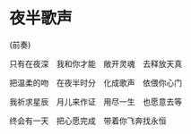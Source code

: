 # 夜半歌声{#ybgs .unnumbered} 

(前奏)\chords{{\iCm} {\iAmfive} {\iCm} {\iGm} {\iDm}{\iAm}{\iBb}{\iCseven}} 

 只有在\F 夜深　我和你\Gm 才能　敞开灵\Dm 魂　去释放天\Am 真 \qquad \Cm  

 把温柔\F  的吻　在夜半\Gm 时分　化成歌\Dm 声　\Am 依偎你心\GM 门
 
 我祈求\Cm  星辰　月儿来\Dm 作证　用尽一\Am 生　也愿意去\Em 等
 
 终会有\Am 一天　把心愿\Dm 完成　带着你\F  飞奔\GM  找永\Cm  恒 \qquad \Csthree  \qquad \Cthree     

